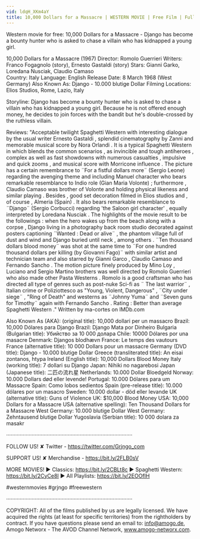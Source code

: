 ```yaml
---
vid: ldqH_XKm4aY
title: 10,000 Dollars for a Massacre | WESTERN MOVIE | Free Film | Full Length | Cowboy Films | English
---
```


Western movie for free: 10,000 Dollars for a Massacre - Django has become a bounty hunter who is asked to chase a villain who has kidnapped a young girl. 

10,000 Dollars for a Massacre (1967)
Director: Romolo Guerrieri
Writers: Franco Fogagnolo (story), Ernesto Gastaldi (story) 
Stars: Gianni Garko, Loredana Nusciak, Claudio Camaso  
Country: Italy
Language: English
Release Date: 8 March 1968 (West Germany) 
Also Known As: Django - 10.000 blutige Dollar 
Filming Locations: Elios Studios, Rome, Lazio, Italy

Storyline:
Django has become a bounty hunter who is asked to chase a villain who has kidnapped a young girl. Because he is not offered enough money, he decides to join forces with the bandit but he's double-crossed by the ruthless villain.

Reviews:
"Acceptable twilight Spaghetti Western with interesting dialogue by the usual writer Ernesto Gastaldi , splendid cinematography by Zanni and memorable musical score by Nora Orlandi . It is a typical Spaghetti Western in which blends the common scenarios , as invincible and tough antiheroes , complex as well as fast showdowns with numerous casualties , impulsive and quick zooms , and musical score with Morricone influence . The picture has a certain remembrance to ¨For a fistful dollars more¨ (Sergio Leone) regarding the avenging theme and including Manuel character who bears remarkable resemblance to Indio role (Gian Maria Volonte) ; furthermore , Claudio Camaso was brother of Volonte and holding physical likeness and similar playing . Besides , good set decoration filmed in Elios studios and , of course , Almeria (Spain) . It also bears remarkable resemblance to ¨Django¨ (Sergio Corbucci) regarding 'the Saloon girl character' , equally interpreted by Loredana Nusciak . The highlights of the movie result to be the followings : when the hero wakes up from the beach along with a corpse , Django living in a photography back room studio decorated against posters captioning ¨Wanted : Dead or alive¨ , the phantom village full of dust and wind and Django buried until neck , among others . ¨Ten thousand dollars blood money¨ was shot at the same time to ¨For one hundred thousand dollars per killing (by Giovanni Fago)¨ with similar artist and technician team and also starred by Gianni Garco , Claudio Camaso and Fernando Sancho . The motion picture finely produced by Mino Loy , Luciano and Sergio Martino brothers was well directed by Romolo Guerrieri who also made other Pasta Westerns . Romolo is a good craftsman who has directed all type of genres such as post-nuke Sci-fi as ¨ The last warrior¨ , Italian crime or Poliziottesco as "Young, Violent, Dangerous" , ¨City under siege¨ , "Ring of Death" and westerns as ¨Johnny Yuma¨ and ¨Seven guns for Timothy¨ again with Fernando Sancho . Rating : Better than average Spaghetti Western ." Written by ma-cortes on IMDb.com

Also Known As (AKA):
(original title): 10,000 dollari per un massacro
Brazil: 10,000 Dólares para Django
Brazil: Django Mata por Dinheiro
Bulgaria (Bulgarian title): Убийство за 10 000 долара
Chile: 10000 Dólares por una masacre
Denmark: Djangos blodhævn
France: Le temps des vautours
France (alternative title): 10 000 Dollars pour un massacre
Germany (DVD title): Django - 10.000 blutige Dollar
Greece (transliterated title): An eisai zontanos, htypa
Ireland (English title): 10,000 Dollars Blood Money
Italy (working title): 7 dollari su Django
Japan: Nihiki no nagarebosi
Japan (Japanese title): 二匹の流れ星
Netherlands: 10.000 Dollar Bloedgeld
Norway: 10.000 Dollars død eller levende!
Portugal: 10.000 Dólares para um Massacre
Spain: Como lobos sedientos
Spain (pre-release title): 10.000 dólares por un masacro
Sweden: 10.000 dollar - död eller levande
UK (alternative title): Guns of Violence
UK: $10,000 Blood Money
USA: 10,000 Dollars for a Massacre
USA (alternative spelling): Ten Thousand Dollars for a Massacre
West Germany: 10.000 blutige Dollar
West Germany: Zehntausend blutige Dollar
Yugoslavia (Serbian title): 10 000 dolara za masakr

····················································································

FOLLOW US!
✘ Twitter - https://twitter.com/Grjngo_com

SUPPORT US!
✘ Merchandise - https://bit.ly/2FLB0sV

MORE MOVIES! 
► Classics: https://bit.ly/2CBLt8c 
► Spaghetti Western: https://bit.ly/2CyCe8I 
► All Playlists: https://bit.ly/2EOOfIH 

#westernmovies #grjngo #freewestern

····················································································

COPYRIGHT: All of the films published by us are legally licensed. We have acquired the rights (at least for specific territories) from the rightholders by contract. If you have questions please send an email to: info@amogo.de, Amogo Networx - The AVOD Channel Network, www.amogo-networx.com.